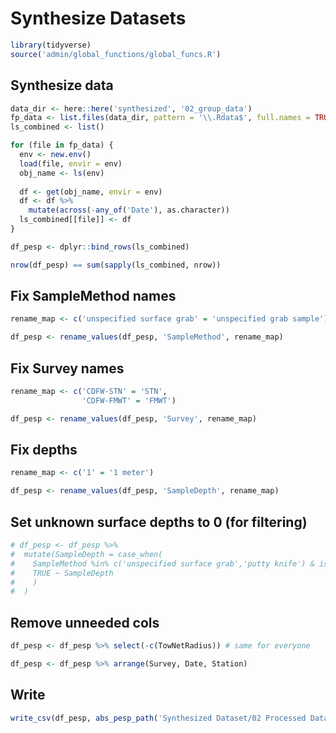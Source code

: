 # Synthesize Datasets

```r
library(tidyverse)
source('admin/global_functions/global_funcs.R')
```

## Synthesize data
```r
data_dir <- here::here('synthesized', '02_group_data')
fp_data <- list.files(data_dir, pattern = '\\.Rdata$', full.names = TRUE)
ls_combined <- list()

for (file in fp_data) {
  env <- new.env()
  load(file, envir = env)
  obj_name <- ls(env)
  
  df <- get(obj_name, envir = env)
  df <- df %>%
    mutate(across(-any_of('Date'), as.character))
  ls_combined[[file]] <- df
}

df_pesp <- dplyr::bind_rows(ls_combined)

nrow(df_pesp) == sum(sapply(ls_combined, nrow))
```

## Fix SampleMethod names
```r
rename_map <- c('unspecified surface grab' = 'unspecified grab sample')

df_pesp <- rename_values(df_pesp, 'SampleMethod', rename_map)
```

## Fix Survey names
```r
rename_map <- c('CDFW-STN' = 'STN',
                'CDFW-FMWT' = 'FMWT')

df_pesp <- rename_values(df_pesp, 'Survey', rename_map)
```

## Fix depths
```r
rename_map <- c('1' = '1 meter')

df_pesp <- rename_values(df_pesp, 'SampleDepth', rename_map)
```

## Set unknown surface depths to 0 (for filtering)
```r
# df_pesp <- df_pesp %>%
#  mutate(SampleDepth = case_when(
#    SampleMethod %in% c('unspecified surface grab','putty knife') & is.na(SampleDepth) ~ '0',
#    TRUE ~ SampleDepth
#    )
#  )
```

## Remove unneeded cols
```r
df_pesp <- df_pesp %>% select(-c(TowNetRadius)) # same for everyone
```

```r
df_pesp <- df_pesp %>% arrange(Survey, Date, Station)
```

## Write
```r
write_csv(df_pesp, abs_pesp_path('Synthesized Dataset/02 Processed Data/PESP_dataset.csv'))
```